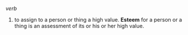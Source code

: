 ''verb''

# to assign to a person or thing a high value. '''Esteem''' for a person or a thing is an assessment of its or his or her high value.